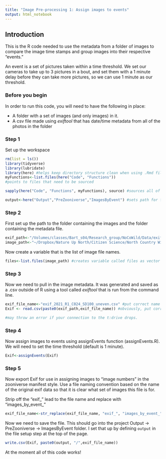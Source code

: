 ```yaml
---
title: "Image Pre-processing 1: Assign images to events"
output: html_notebook
---
```

## Introduction
This is the R code needed to use the metadata from a folder of images to compare the image time stamps and group images into their respective "events."

An event is a set of pictures taken within a time threshold.  We set our cameras to take up to 3 pictures in a bout, and set them with a 1 minute delay before they can take more pictures, so we can use 1 minute as our threshold.

### Before you begin

In order to run this code, you will need to have the following in place:

* A folder with a set of images (and only images) in it.
* A csv file made using *exiftool* that has date/time metadata from all of the photos in the folder


### Step 1
Set up the workspace
```r
rm(list = ls())
library(tidyverse)
library(lubridate)
library(here) #helps keep directory structure clean when using .Rmd files
myFunctions<-list.files(here("Code", "Functions")) 
#points to files that need to be sourced

sapply(here("Code", "Functions", myFunctions), source) #sources all of the functions in the Functions folder.

output<-here("Output","PreZooniverse","ImagesByEvent") #sets path for file output.

```
### Step 2
First set up the path to the folder containing the images and the folder containing the metadata file.

```r
exif_path<-"/Volumes/classes/Bart_s04/Research_group/NoCoWild/Data/exif_metadata/"
image_path<-"~/Dropbox/Nature Up North/Citizen Science/North Country Wild/code_testing/Processed"
```

Now create a variable that is the list of image file names. 

```r
files<-list.files(image_path) #creates variable called files as vector of filenames
```
### Step 3 
Now we need to pull in the image metadata.  It was generated and saved as a .csv outside of R using a tool called *exiftool* that is run from the command line. 

```r
exif_file_name<-"exif_2021_R1_C024_SD100_uneven.csv" #put correct name of file here.
Exif <- read.csv(paste0(exif_path,exif_file_name)) #obviously, put correct file name here

#may throw an error if your connection to the t:drive drops.
```

### Step 4
Now assign images to events using assignEvents function (assignEvents.R).  We will need to set the time threshold (default is 1 minute).

```r
Exif<-assignEvents(Exif)
```

### Step 5
Now export Exif for use in assigning images to "image numbers" in the zooniverse manifest style.  Use a file naming convention based on the name of the original exif data so that it is clear what set of images this file is for.

Strip off the "exif_" lead to the file name and replace with "images_by_event_"
```r
exif_file_name<-str_replace(exif_file_name, "exif_", "images_by_event_") #finds "exif_" in file name, replaces it with "images_by_event.
```
Now we need to save the file. This should go into the project Output -> PreZooniverse -> ImagesByEvent folder. I set that up by defining `output` in the file setup step at the top of the page.

```r
write.csv(Exif, paste0(output, "/",exif_file_name))
```
At the moment all of this code works!


  
